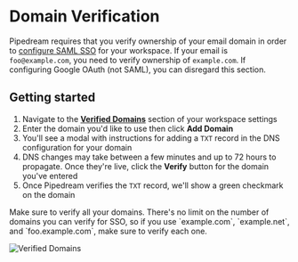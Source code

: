 
# Domain Verification

Pipedream requires that you verify ownership of your email domain in order to [configure SAML SSO](/core/workspaces/sso/) for your workspace. If your email is `foo@example.com`, you need to verify ownership of `example.com`. If configuring Google OAuth (not SAML), you can disregard this section.

## Getting started

1. Navigate to the **[Verified Domains](https://pipedream.com/settings/domains)** section of your workspace settings
2. Enter the domain you'd like to use then click **Add Domain**
3. You'll see a modal with instructions for adding a `TXT` record in the DNS configuration for your domain
4. DNS changes may take between a few minutes and up to 72 hours to propagate. Once they're live, click the **Verify** button for the domain you've entered
5. Once Pipedream verifies the `TXT` record, we'll show a green checkmark on the domain

<Callout type="info">
Make sure to verify all your domains. There's no limit on the number of domains you can verify for SSO, so if you use `example.com`, `example.net`, and `foo.example.com`, make sure to verify each one.
</Callout>

![Verified Domains](https://res.cloudinary.com/pipedreamin/image/upload/v1699938431/verified-domains_qcjpnb.png)
